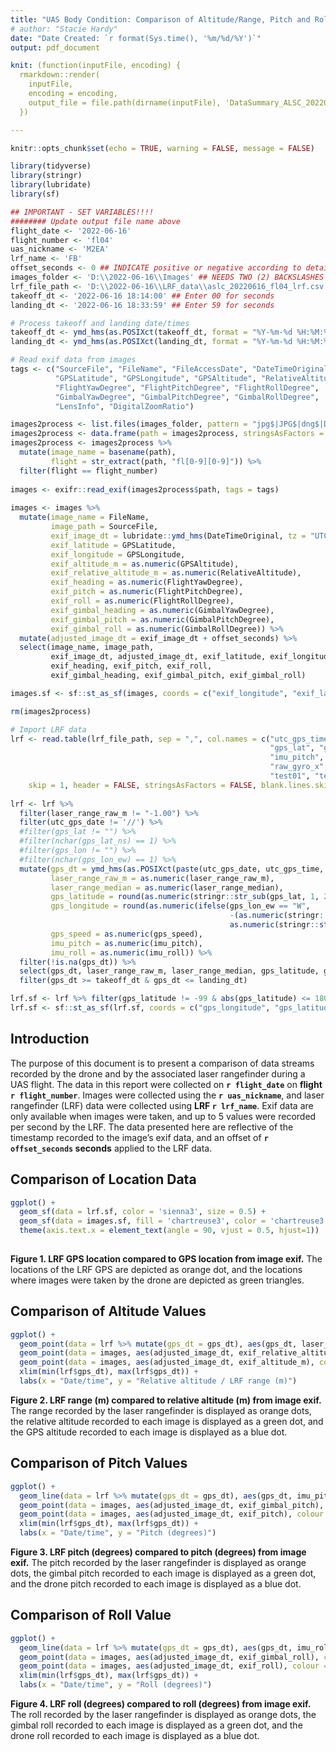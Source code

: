 ```yaml
---
title: "UAS Body Condition: Comparison of Altitude/Range, Pitch and Roll from Drone and LRF Values"
# author: "Stacie Hardy"
date: "Date Created: `r format(Sys.time(), '%m/%d/%Y')`"
output: pdf_document

knit: (function(inputFile, encoding) { 
  rmarkdown::render(
    inputFile, 
    encoding = encoding, 
    output_file = file.path(dirname(inputFile), 'DataSummary_ALSC_20220616_fl04.pdf'))
  })

---
```


```r
knitr::opts_chunk$set(echo = TRUE, warning = FALSE, message = FALSE) 

library(tidyverse)
library(stringr)
library(lubridate)
library(sf)

## IMPORTANT - SET VARIABLES!!!!
######## Update output file name above
flight_date <- '2022-06-16'
flight_number <- 'fl04'
uas_nickname <- 'M2EA'
lrf_name <- 'FB'
offset_seconds <- 0 ## INDICATE positive or negative according to details on datasheet
images_folder <- 'D:\\2022-06-16\\Images' ## NEEDS TWO (2) BACKSLASHES BETWEEN FOLDER NAMES
lrf_file_path <- 'D:\\2022-06-16\\LRF_data\\aslc_20220616_fl04_lrf.csv' ## NEEDS TWO (2) BACKSLASHES BETWEEN FOLDER NAMES
takeoff_dt <- '2022-06-16 18:14:00' ## Enter 00 for seconds
landing_dt <- '2022-06-16 18:33:59' ## Enter 59 for seconds

# Process takeoff and landing date/times
takeoff_dt <- ymd_hms(as.POSIXct(takeoff_dt, format = "%Y-%m-%d %H:%M:%S", tz = "UTC"), tz = "UTC")
landing_dt <- ymd_hms(as.POSIXct(landing_dt, format = "%Y-%m-%d %H:%M:%S", tz = "UTC"), tz = "UTC")

# Read exif data from images
tags <- c("SourceFile", "FileName", "FileAccessDate", "DateTimeOriginal",
          "GPSLatitude", "GPSLongitude", "GPSAltitude", "RelativeAltitude",
          "FlightYawDegree", "FlightPitchDegree", "FlightRollDegree",
          "GimbalYawDegree", "GimbalPitchDegree", "GimbalRollDegree",
          "LensInfo", "DigitalZoomRatio")

images2process <- list.files(images_folder, pattern = "jpg$|JPG$|dng$|DNG$", full.names = TRUE, recursive = FALSE)
images2process <- data.frame(path = images2process, stringsAsFactors = FALSE)
images2process <- images2process %>%
  mutate(image_name = basename(path),
         flight = str_extract(path, "fl[0-9][0-9]")) %>%
  filter(flight == flight_number)
    
images <- exifr::read_exif(images2process$path, tags = tags)
      
images <- images %>%
  mutate(image_name = FileName,
         image_path = SourceFile,
         exif_image_dt = lubridate::ymd_hms(DateTimeOriginal, tz = "UTC"),
         exif_latitude = GPSLatitude,
         exif_longitude = GPSLongitude,
         exif_altitude_m = as.numeric(GPSAltitude),
         exif_relative_altitude_m = as.numeric(RelativeAltitude),
         exif_heading = as.numeric(FlightYawDegree),
         exif_pitch = as.numeric(FlightPitchDegree),
         exif_roll = as.numeric(FlightRollDegree),
         exif_gimbal_heading = as.numeric(GimbalYawDegree),
         exif_gimbal_pitch = as.numeric(GimbalPitchDegree),
         exif_gimbal_roll = as.numeric(GimbalRollDegree)) %>%
  mutate(adjusted_image_dt = exif_image_dt + offset_seconds) %>%
  select(image_name, image_path,
         exif_image_dt, adjusted_image_dt, exif_latitude, exif_longitude, exif_altitude_m, exif_relative_altitude_m,
         exif_heading, exif_pitch, exif_roll,
         exif_gimbal_heading, exif_gimbal_pitch, exif_gimbal_roll)

images.sf <- sf::st_as_sf(images, coords = c("exif_longitude", "exif_latitude"), crs = st_crs(4326))

rm(images2process)

# Import LRF data
lrf <- read.table(lrf_file_path, sep = ",", col.names = c("utc_gps_time", "utc_gps_date", "laser_range_raw_m", "laser_range_median", 
                                                          "gps_lat", "gps_lat_ns", "gps_lon", "gps_lon_ew", "gps_speed", 
                                                          "imu_pitch", "imu_roll",
                                                          "raw_gyro_x",	"raw_gyro_y",	"raw_gyro_z",	"raw_accel_x",	"raw_accel_y",	"raw_accel_z",
                                                          "test01", "test02", "test03"), 
    skip = 1, header = FALSE, stringsAsFactors = FALSE, blank.lines.skip = TRUE, colClasses = "character", dec = ".", fill = TRUE, strip.white = TRUE)
        
lrf <- lrf %>%
  filter(laser_range_raw_m != "-1.00") %>% 
  filter(utc_gps_date != '//') %>%
  #filter(gps_lat != "") %>%
  #filter(nchar(gps_lat_ns) == 1) %>%
  #filter(gps_lon != "") %>%
  #filter(nchar(gps_lon_ew) == 1) %>%
  mutate(gps_dt = ymd_hms(as.POSIXct(paste(utc_gps_date, utc_gps_time, sep = " "), format = "%m/%d/%y %H:%M:%OS", tz = "UTC"), tz = "UTC"),
         laser_range_raw_m = as.numeric(laser_range_raw_m),
         laser_range_median = as.numeric(laser_range_median),
         gps_latitude = round(as.numeric(stringr::str_sub(gps_lat, 1, 2)) + as.numeric(stringr::str_sub(gps_lat, -nchar(gps_lat) + 2, -1))/60, 9),
         gps_longitude = round(as.numeric(ifelse(gps_lon_ew == "W",
                                                 -(as.numeric(stringr::str_sub(gps_lon, 1, 3)) + as.numeric(stringr::str_sub(gps_lon, -nchar(gps_lon) + 3, -1))/60),
                                                 as.numeric(stringr::str_sub(gps_lon, 1, 3)) + as.numeric(stringr::str_sub(gps_lon, -nchar(gps_lon) + 3, -1))/60)), 9),
         gps_speed = as.numeric(gps_speed),
         imu_pitch = as.numeric(imu_pitch),
         imu_roll = as.numeric(imu_roll)) %>%
  filter(!is.na(gps_dt)) %>%
  select(gps_dt, laser_range_raw_m, laser_range_median, gps_latitude, gps_longitude, imu_pitch, imu_roll) %>%
  filter(gps_dt >= takeoff_dt & gps_dt <= landing_dt) 

lrf.sf <- lrf %>% filter(gps_latitude != -99 & abs(gps_latitude) <= 180 & abs(gps_longitude) <= 180)
lrf.sf <- sf::st_as_sf(lrf.sf, coords = c("gps_longitude", "gps_latitude"), crs = st_crs(4326))
```
## Introduction
The purpose of this document is to present a comparison of data streams recorded by the drone and by the associated laser rangefinder during a UAS flight. The data in this report were collected on **`r flight_date`** on **flight `r flight_number`**. Images were collected using the **`r uas_nickname`**, and laser rangefinder (LRF) data were collected using **LRF `r lrf_name`**. Exif data are only available when images were taken, and up to 5 values were recorded per second by the LRF. The data presented here are reflective of the timestamp recorded to the image's exif data, and an offset of **`r offset_seconds` seconds** applied to the LRF data.

## Comparison of Location Data
```r
ggplot() +
  geom_sf(data = lrf.sf, color = 'sienna3', size = 0.5) +
  geom_sf(data = images.sf, fill = 'chartreuse3', color = 'chartreuse3', size = 1, shape = 24) + 
  theme(axis.text.x = element_text(angle = 90, vjust = 0.5, hjust=1))
  
```

**Figure 1. LRF GPS location compared to GPS location from image exif.** The locations of the LRF GPS are depicted as orange dot, and the locations where images were taken by the drone are depicted as green triangles.  

\newpage

## Comparison of Altitude Values

```r
ggplot() + 
  geom_point(data = lrf %>% mutate(gps_dt = gps_dt), aes(gps_dt, laser_range_raw_m), colour = "sienna3", size = 0.2) + 
  geom_point(data = images, aes(adjusted_image_dt, exif_relative_altitude_m), colour = "chartreuse3", size = 0.2) + 
  geom_point(data = images, aes(adjusted_image_dt, exif_altitude_m), colour = "navy", size = 0.2) + 
  xlim(min(lrf$gps_dt), max(lrf$gps_dt)) +
  labs(x = "Date/time", y = "Relative altitude / LRF range (m)")
```

**Figure 2. LRF range (m) compared to relative altitude (m) from image exif.** The range recorded by the laser rangefinder is displayed as orange dots, the relative altitude recorded to each image is displayed as a green dot, and the GPS altitude recorded to each image is displayed as a blue dot.      

\newpage

## Comparison of Pitch Values

```r
ggplot() + 
  geom_line(data = lrf %>% mutate(gps_dt = gps_dt), aes(gps_dt, imu_pitch), colour = "sienna3") + 
  geom_point(data = images, aes(adjusted_image_dt, exif_gimbal_pitch), colour = "chartreuse3", size = 0.2) +
  geom_point(data = images, aes(adjusted_image_dt, exif_pitch), colour = "navy", size = 0.2) + 
  xlim(min(lrf$gps_dt), max(lrf$gps_dt)) +
  labs(x = "Date/time", y = "Pitch (degrees)")

```

**Figure 3. LRF pitch (degrees) compared to pitch (degrees) from image exif.** The pitch recorded by the laser rangefinder is displayed as orange dots, the gimbal pitch recorded to each image is displayed as a green dot, and the drone pitch recorded to each image is displayed as a blue dot.   

\newpage 

## Comparison of Roll Value

```r
ggplot() + 
  geom_line(data = lrf %>% mutate(gps_dt = gps_dt), aes(gps_dt, imu_roll), colour = "sienna3") + 
  geom_point(data = images, aes(adjusted_image_dt, exif_gimbal_roll), colour = "chartreuse3", size = 0.2) +
  geom_point(data = images, aes(adjusted_image_dt, exif_roll), colour = "navy", size = 0.2) + 
  xlim(min(lrf$gps_dt), max(lrf$gps_dt)) +
  labs(x = "Date/time", y = "Roll (degrees)")
```

**Figure 4. LRF roll (degrees) compared to roll (degrees) from image exif.** The roll recorded by the laser rangefinder is displayed as orange dots, the gimbal roll recorded to each image is displayed as a green dot, and the drone roll recorded to each image is displayed as a blue dot.